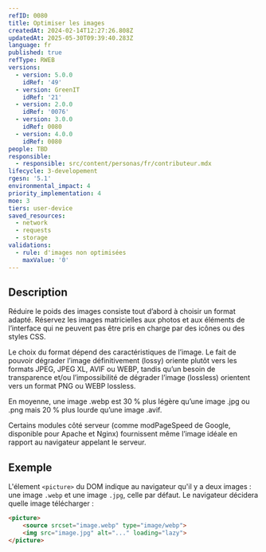 ```yaml
---
refID: 0080
title: Optimiser les images
createdAt: 2024-02-14T12:27:26.808Z
updatedAt: 2025-05-30T09:39:40.283Z
language: fr
published: true
refType: RWEB
versions:
  - version: 5.0.0
    idRef: '49'
  - version: GreenIT
    idRef: '21'
  - version: 2.0.0
    idRef: '0076'
  - version: 3.0.0
    idRef: 0080
  - version: 4.0.0
    idRef: 0080
people: TBD
responsible:
  - responsible: src/content/personas/fr/contributeur.mdx
lifecycle: 3-developement
rgesn: '5.1'
environmental_impact: 4
priority_implementation: 4
moe: 3
tiers: user-device
saved_resources:
  - network
  - requests
  - storage
validations:
  - rule: d'images non optimisées
    maxValue: '0'
---
```


## Description

Réduire le poids des images consiste tout d’abord à choisir un format adapté. Réservez les images matricielles aux photos et aux éléments de l’interface qui ne peuvent pas être pris en charge par des icônes ou des styles CSS.

Le choix du format dépend des caractéristiques de l’image. Le fait de pouvoir dégrader l’image définitivement (lossy) oriente plutôt vers les formats JPEG, JPEG XL, AVIF ou WEBP, tandis qu’un besoin de transparence et/ou l’impossibilité de dégrader l’image (lossless) orientent vers un format PNG ou WEBP lossless.

En moyenne, une image .webp est 30 % plus légère qu’une image .jpg ou .png mais 20 % plus lourde qu’une image .avif.

Certains modules côté serveur (comme modPageSpeed de Google, disponible pour Apache et Nginx) fournissent même l’image idéale en rapport au navigateur appelant le serveur.

## Exemple

L'élement `<picture>` du DOM indique au navigateur qu'il y a deux images : une image `.webp` et une image
`.jpg`, celle par défaut. Le navigateur décidera quelle image télécharger : 

```html
<picture>
    <source srcset="image.webp" type="image/webp">
    <img src="image.jpg" alt="..." loading="lazy">
</picture>
```
